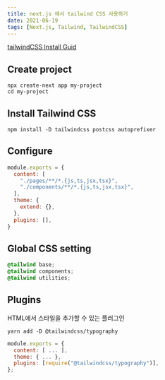```yaml
---
title: next.js 에서 tailwind CSS 사용하기
date: 2021-06-19
tags: [Next.js, Tailwind, TailwindCSS]
---
```


[tailwindCSS Install Guid](https://tailwindcss.com/docs/guides/nextjs)

## Create project

```
npx create-next app my-project
cd my-project
```

## Install Tailwind CSS

```
npm install -D tailwindcss postcss autoprefixer
```

## Configure

```js:tailwind.config.js
module.exports = {
  content: [
    "./pages/**/*.{js,ts,jsx,tsx}",
    "./components/**/*.{js,ts,jsx,tsx}",
  ],
  theme: {
    extend: {},
  },
  plugins: [],
}
```

## Global CSS setting

```:globals.css
@tailwind base;
@tailwind components;
@tailwind utilities;
```

## Plugins

HTML에서 스타일을 추가할 수 있는 플러그인

```
yarn add -D @tailwindcss/typography
```

```js:tailwind.config.js
module.exports = {
  content: [ ... ],
  theme: { ... },
  plugins: [require("@tailwindcss/typography")],
};
```
